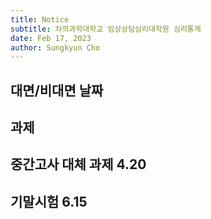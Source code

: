 ```yaml
---
title: Notice
subtitle: 차의과학대학교 임상상담심리대학원 심리통계
date: Feb 17, 2023
author: Sungkyun Cho
---
```


## 대면/비대면 날짜

## 과제

## 중간고사 대체 과제 4.20

## 기말시험 6.15